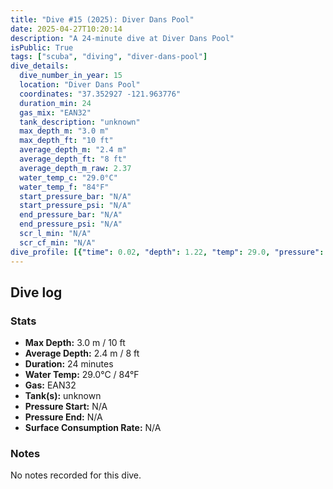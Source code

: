 ```yaml
---
title: "Dive #15 (2025): Diver Dans Pool"
date: 2025-04-27T10:20:14
description: "A 24-minute dive at Diver Dans Pool"
isPublic: True
tags: ["scuba", "diving", "diver-dans-pool"]
dive_details:
  dive_number_in_year: 15
  location: "Diver Dans Pool"
  coordinates: "37.352927 -121.963776"
  duration_min: 24
  gas_mix: "EAN32"
  tank_description: "unknown"
  max_depth_m: "3.0 m"
  max_depth_ft: "10 ft"
  average_depth_m: "2.4 m"
  average_depth_ft: "8 ft"
  average_depth_m_raw: 2.37
  water_temp_c: "29.0°C"
  water_temp_f: "84°F"
  start_pressure_bar: "N/A"
  start_pressure_psi: "N/A"
  end_pressure_bar: "N/A"
  end_pressure_psi: "N/A"
  scr_l_min: "N/A"
  scr_cf_min: "N/A"
dive_profile: [{"time": 0.02, "depth": 1.22, "temp": 29.0, "pressure": null}, {"time": 0.07, "depth": 1.32, "temp": 29.0, "pressure": null}, {"time": 0.1, "depth": 1.45, "temp": 29.0, "pressure": null}, {"time": 0.13, "depth": 1.72, "temp": 29.0, "pressure": null}, {"time": 0.22, "depth": 1.84, "temp": 29.0, "pressure": null}, {"time": 0.23, "depth": 1.96, "temp": 29.0, "pressure": null}, {"time": 0.25, "depth": 2.12, "temp": 29.0, "pressure": null}, {"time": 0.27, "depth": 2.22, "temp": 29.0, "pressure": null}, {"time": 0.28, "depth": 2.41, "temp": 29.0, "pressure": null}, {"time": 0.32, "depth": 2.55, "temp": 29.0, "pressure": null}, {"time": 0.38, "depth": 2.73, "temp": 29.0, "pressure": null}, {"time": 0.4, "depth": 2.62, "temp": 29.0, "pressure": null}, {"time": 0.45, "depth": 2.5, "temp": 29.0, "pressure": null}, {"time": 0.48, "depth": 2.64, "temp": 29.0, "pressure": null}, {"time": 0.62, "depth": 2.82, "temp": 29.0, "pressure": null}, {"time": 0.68, "depth": 2.7, "temp": 29.0, "pressure": null}, {"time": 0.82, "depth": 2.56, "temp": 29.0, "pressure": null}, {"time": 0.87, "depth": 2.44, "temp": 29.0, "pressure": null}, {"time": 0.9, "depth": 2.56, "temp": 29.0, "pressure": null}, {"time": 0.93, "depth": 2.67, "temp": 29.0, "pressure": null}, {"time": 0.97, "depth": 2.52, "temp": 29.0, "pressure": null}, {"time": 1.02, "depth": 2.4, "temp": 29.0, "pressure": null}, {"time": 1.03, "depth": 2.53, "temp": 29.0, "pressure": null}, {"time": 1.07, "depth": 2.72, "temp": 29.0, "pressure": null}, {"time": 1.22, "depth": 2.57, "temp": 29.0, "pressure": null}, {"time": 1.23, "depth": 2.43, "temp": 29.0, "pressure": null}, {"time": 1.32, "depth": 2.58, "temp": 29.0, "pressure": null}, {"time": 1.35, "depth": 2.72, "temp": 29.0, "pressure": null}, {"time": 1.4, "depth": 2.58, "temp": 29.0, "pressure": null}, {"time": 1.47, "depth": 2.73, "temp": 29.0, "pressure": null}, {"time": 1.53, "depth": 2.61, "temp": 29.0, "pressure": null}, {"time": 1.72, "depth": 2.46, "temp": 29.0, "pressure": null}, {"time": 1.73, "depth": 2.57, "temp": 29.0, "pressure": null}, {"time": 1.75, "depth": 2.69, "temp": 29.0, "pressure": null}, {"time": 1.77, "depth": 2.8, "temp": 29.0, "pressure": null}, {"time": 1.78, "depth": 2.58, "temp": 29.0, "pressure": null}, {"time": 1.93, "depth": 2.42, "temp": 29.0, "pressure": null}, {"time": 2.13, "depth": 2.52, "temp": 29.0, "pressure": null}, {"time": 2.37, "depth": 2.63, "temp": 29.0, "pressure": null}, {"time": 2.58, "depth": 2.52, "temp": 29.0, "pressure": null}, {"time": 2.65, "depth": 2.63, "temp": 29.0, "pressure": null}, {"time": 2.9, "depth": 2.52, "temp": 29.0, "pressure": null}, {"time": 2.97, "depth": 2.64, "temp": 29.0, "pressure": null}, {"time": 3.08, "depth": 2.76, "temp": 29.0, "pressure": null}, {"time": 3.13, "depth": 2.65, "temp": 29.0, "pressure": null}, {"time": 3.22, "depth": 2.78, "temp": 29.0, "pressure": null}, {"time": 3.28, "depth": 2.6, "temp": 29.0, "pressure": null}, {"time": 3.37, "depth": 2.49, "temp": 29.0, "pressure": null}, {"time": 3.52, "depth": 2.63, "temp": 29.0, "pressure": null}, {"time": 3.65, "depth": 2.77, "temp": 29.0, "pressure": null}, {"time": 3.7, "depth": 2.67, "temp": 29.0, "pressure": null}, {"time": 3.75, "depth": 2.78, "temp": 29.0, "pressure": null}, {"time": 3.83, "depth": 2.67, "temp": 29.0, "pressure": null}, {"time": 3.87, "depth": 2.79, "temp": 29.0, "pressure": null}, {"time": 3.92, "depth": 2.66, "temp": 29.0, "pressure": null}, {"time": 4.22, "depth": 2.54, "temp": 29.0, "pressure": null}, {"time": 4.58, "depth": 2.41, "temp": 29.0, "pressure": null}, {"time": 4.68, "depth": 2.52, "temp": 29.0, "pressure": null}, {"time": 4.7, "depth": 2.38, "temp": 29.0, "pressure": null}, {"time": 4.72, "depth": 2.27, "temp": 29.0, "pressure": null}, {"time": 4.83, "depth": 2.41, "temp": 29.0, "pressure": null}, {"time": 4.88, "depth": 2.56, "temp": 29.0, "pressure": null}, {"time": 4.92, "depth": 2.69, "temp": 29.0, "pressure": null}, {"time": 5.22, "depth": 2.57, "temp": 29.0, "pressure": null}, {"time": 5.3, "depth": 2.71, "temp": 29.0, "pressure": null}, {"time": 5.95, "depth": 2.6, "temp": 29.0, "pressure": null}, {"time": 6.0, "depth": 2.7, "temp": 29.0, "pressure": null}, {"time": 6.02, "depth": 2.59, "temp": 29.0, "pressure": null}, {"time": 6.08, "depth": 2.46, "temp": 29.0, "pressure": null}, {"time": 6.15, "depth": 2.59, "temp": 29.0, "pressure": null}, {"time": 6.38, "depth": 2.72, "temp": 29.0, "pressure": null}, {"time": 6.55, "depth": 2.62, "temp": 29.0, "pressure": null}, {"time": 6.58, "depth": 2.73, "temp": 29.0, "pressure": null}, {"time": 6.8, "depth": 2.86, "temp": 29.0, "pressure": null}, {"time": 6.85, "depth": 2.74, "temp": 29.0, "pressure": null}, {"time": 6.88, "depth": 2.62, "temp": 29.0, "pressure": null}, {"time": 6.9, "depth": 2.5, "temp": 29.0, "pressure": null}, {"time": 6.93, "depth": 2.62, "temp": 29.0, "pressure": null}, {"time": 7.08, "depth": 2.76, "temp": 29.0, "pressure": null}, {"time": 7.25, "depth": 2.63, "temp": 29.0, "pressure": null}, {"time": 7.28, "depth": 2.52, "temp": 29.0, "pressure": null}, {"time": 7.37, "depth": 2.74, "temp": 29.0, "pressure": null}, {"time": 7.55, "depth": 2.62, "temp": 29.0, "pressure": null}, {"time": 7.82, "depth": 2.49, "temp": 29.0, "pressure": null}, {"time": 7.85, "depth": 2.6, "temp": 29.0, "pressure": null}, {"time": 7.88, "depth": 2.76, "temp": 29.0, "pressure": null}, {"time": 7.9, "depth": 2.57, "temp": 29.0, "pressure": null}, {"time": 7.97, "depth": 2.7, "temp": 29.0, "pressure": null}, {"time": 7.98, "depth": 2.5, "temp": 29.0, "pressure": null}, {"time": 8.07, "depth": 2.62, "temp": 29.0, "pressure": null}, {"time": 8.13, "depth": 2.47, "temp": 29.0, "pressure": null}, {"time": 8.22, "depth": 2.58, "temp": 29.0, "pressure": null}, {"time": 8.3, "depth": 2.47, "temp": 29.0, "pressure": null}, {"time": 8.35, "depth": 2.61, "temp": 29.0, "pressure": null}, {"time": 8.43, "depth": 2.49, "temp": 29.0, "pressure": null}, {"time": 8.45, "depth": 2.35, "temp": 29.0, "pressure": null}, {"time": 8.47, "depth": 2.55, "temp": 29.0, "pressure": null}, {"time": 8.5, "depth": 2.43, "temp": 29.0, "pressure": null}, {"time": 8.53, "depth": 2.6, "temp": 29.0, "pressure": null}, {"time": 8.55, "depth": 2.43, "temp": 29.0, "pressure": null}, {"time": 8.62, "depth": 2.67, "temp": 29.0, "pressure": null}, {"time": 8.8, "depth": 2.56, "temp": 29.0, "pressure": null}, {"time": 8.85, "depth": 2.7, "temp": 29.0, "pressure": null}, {"time": 9.15, "depth": 2.56, "temp": 29.0, "pressure": null}, {"time": 9.25, "depth": 2.68, "temp": 29.0, "pressure": null}, {"time": 9.67, "depth": 2.56, "temp": 29.0, "pressure": null}, {"time": 9.7, "depth": 2.78, "temp": 29.0, "pressure": null}, {"time": 9.73, "depth": 2.61, "temp": 29.0, "pressure": null}, {"time": 9.77, "depth": 2.48, "temp": 29.0, "pressure": null}, {"time": 9.87, "depth": 2.58, "temp": 29.0, "pressure": null}, {"time": 9.9, "depth": 2.7, "temp": 29.0, "pressure": null}, {"time": 9.97, "depth": 2.6, "temp": 29.0, "pressure": null}, {"time": 10.4, "depth": 2.48, "temp": 29.0, "pressure": null}, {"time": 10.57, "depth": 2.58, "temp": 29.0, "pressure": null}, {"time": 10.58, "depth": 2.71, "temp": 29.0, "pressure": null}, {"time": 10.62, "depth": 2.84, "temp": 29.0, "pressure": null}, {"time": 10.67, "depth": 2.67, "temp": 29.0, "pressure": null}, {"time": 10.8, "depth": 2.54, "temp": 29.0, "pressure": null}, {"time": 10.85, "depth": 2.66, "temp": 29.0, "pressure": null}, {"time": 10.88, "depth": 2.81, "temp": 29.0, "pressure": null}, {"time": 11.17, "depth": 2.69, "temp": 29.0, "pressure": null}, {"time": 11.28, "depth": 2.57, "temp": 29.0, "pressure": null}, {"time": 11.37, "depth": 2.7, "temp": 29.0, "pressure": null}, {"time": 11.57, "depth": 2.54, "temp": 29.0, "pressure": null}, {"time": 11.8, "depth": 2.66, "temp": 29.0, "pressure": null}, {"time": 11.98, "depth": 2.79, "temp": 29.0, "pressure": null}, {"time": 12.03, "depth": 2.62, "temp": 29.0, "pressure": null}, {"time": 12.12, "depth": 2.77, "temp": 29.0, "pressure": null}, {"time": 12.18, "depth": 2.66, "temp": 29.0, "pressure": null}, {"time": 12.25, "depth": 2.77, "temp": 29.0, "pressure": null}, {"time": 12.32, "depth": 2.66, "temp": 29.0, "pressure": null}, {"time": 12.38, "depth": 2.76, "temp": 29.0, "pressure": null}, {"time": 12.55, "depth": 2.62, "temp": 29.0, "pressure": null}, {"time": 12.62, "depth": 2.74, "temp": 29.0, "pressure": null}, {"time": 12.7, "depth": 2.61, "temp": 29.0, "pressure": null}, {"time": 12.87, "depth": 2.72, "temp": 29.0, "pressure": null}, {"time": 12.92, "depth": 2.56, "temp": 29.0, "pressure": null}, {"time": 12.98, "depth": 2.67, "temp": 29.0, "pressure": null}, {"time": 13.05, "depth": 2.56, "temp": 29.0, "pressure": null}, {"time": 13.12, "depth": 2.67, "temp": 29.0, "pressure": null}, {"time": 13.4, "depth": 2.53, "temp": 29.0, "pressure": null}, {"time": 13.43, "depth": 2.65, "temp": 29.0, "pressure": null}, {"time": 13.83, "depth": 2.77, "temp": 29.0, "pressure": null}, {"time": 13.9, "depth": 2.61, "temp": 29.0, "pressure": null}, {"time": 13.93, "depth": 2.72, "temp": 29.0, "pressure": null}, {"time": 14.02, "depth": 2.6, "temp": 29.0, "pressure": null}, {"time": 14.23, "depth": 2.74, "temp": 29.0, "pressure": null}, {"time": 14.4, "depth": 2.54, "temp": 29.0, "pressure": null}, {"time": 14.47, "depth": 2.7, "temp": 29.0, "pressure": null}, {"time": 14.75, "depth": 2.58, "temp": 29.0, "pressure": null}, {"time": 14.87, "depth": 2.7, "temp": 29.0, "pressure": null}, {"time": 14.95, "depth": 2.8, "temp": 29.0, "pressure": null}, {"time": 15.02, "depth": 2.65, "temp": 29.0, "pressure": null}, {"time": 15.07, "depth": 2.82, "temp": 29.0, "pressure": null}, {"time": 15.2, "depth": 2.93, "temp": 29.0, "pressure": null}, {"time": 15.43, "depth": 2.83, "temp": 29.0, "pressure": null}, {"time": 15.47, "depth": 2.73, "temp": 29.0, "pressure": null}, {"time": 15.5, "depth": 2.85, "temp": 29.0, "pressure": null}, {"time": 15.65, "depth": 2.74, "temp": 29.0, "pressure": null}, {"time": 15.7, "depth": 2.87, "temp": 29.0, "pressure": null}, {"time": 15.75, "depth": 2.68, "temp": 29.0, "pressure": null}, {"time": 15.77, "depth": 2.54, "temp": 29.0, "pressure": null}, {"time": 15.82, "depth": 2.69, "temp": 29.0, "pressure": null}, {"time": 15.83, "depth": 2.82, "temp": 29.0, "pressure": null}, {"time": 15.88, "depth": 2.71, "temp": 29.0, "pressure": null}, {"time": 16.82, "depth": 2.84, "temp": 29.0, "pressure": null}, {"time": 16.85, "depth": 2.72, "temp": 29.0, "pressure": null}, {"time": 17.0, "depth": 2.62, "temp": 29.0, "pressure": null}, {"time": 17.05, "depth": 2.74, "temp": 29.0, "pressure": null}, {"time": 17.18, "depth": 2.61, "temp": 29.0, "pressure": null}, {"time": 17.38, "depth": 2.74, "temp": 29.0, "pressure": null}, {"time": 17.43, "depth": 2.6, "temp": 29.0, "pressure": null}, {"time": 17.52, "depth": 2.71, "temp": 29.0, "pressure": null}, {"time": 17.78, "depth": 2.53, "temp": 29.0, "pressure": null}, {"time": 17.85, "depth": 2.66, "temp": 29.0, "pressure": null}, {"time": 18.0, "depth": 2.55, "temp": 29.0, "pressure": null}, {"time": 18.18, "depth": 2.65, "temp": 29.0, "pressure": null}, {"time": 18.52, "depth": 2.76, "temp": 29.0, "pressure": null}, {"time": 18.58, "depth": 2.6, "temp": 29.0, "pressure": null}, {"time": 18.65, "depth": 2.71, "temp": 29.0, "pressure": null}, {"time": 18.75, "depth": 2.54, "temp": 29.0, "pressure": null}, {"time": 18.83, "depth": 2.71, "temp": 29.0, "pressure": null}, {"time": 18.97, "depth": 2.6, "temp": 29.0, "pressure": null}, {"time": 19.03, "depth": 2.71, "temp": 29.0, "pressure": null}, {"time": 19.3, "depth": 2.52, "temp": 29.0, "pressure": null}, {"time": 19.38, "depth": 2.63, "temp": 29.0, "pressure": null}, {"time": 19.43, "depth": 2.44, "temp": 29.0, "pressure": null}, {"time": 19.52, "depth": 2.57, "temp": 29.0, "pressure": null}, {"time": 19.53, "depth": 2.72, "temp": 29.0, "pressure": null}, {"time": 19.78, "depth": 2.62, "temp": 29.0, "pressure": null}, {"time": 19.9, "depth": 2.45, "temp": 29.0, "pressure": null}, {"time": 20.08, "depth": 2.63, "temp": 29.0, "pressure": null}, {"time": 20.2, "depth": 2.51, "temp": 29.0, "pressure": null}, {"time": 20.27, "depth": 2.63, "temp": 29.0, "pressure": null}, {"time": 20.3, "depth": 2.51, "temp": 29.0, "pressure": null}, {"time": 20.35, "depth": 2.67, "temp": 29.0, "pressure": null}, {"time": 20.38, "depth": 2.79, "temp": 29.0, "pressure": null}, {"time": 20.42, "depth": 2.62, "temp": 29.0, "pressure": null}, {"time": 20.48, "depth": 2.81, "temp": 29.0, "pressure": null}, {"time": 20.55, "depth": 2.65, "temp": 29.0, "pressure": null}, {"time": 20.62, "depth": 2.77, "temp": 29.0, "pressure": null}, {"time": 20.65, "depth": 2.65, "temp": 29.0, "pressure": null}, {"time": 20.88, "depth": 2.53, "temp": 29.0, "pressure": null}, {"time": 21.03, "depth": 2.68, "temp": 29.0, "pressure": null}, {"time": 21.22, "depth": 2.53, "temp": 29.0, "pressure": null}, {"time": 21.38, "depth": 2.42, "temp": 29.0, "pressure": null}, {"time": 21.42, "depth": 2.54, "temp": 29.0, "pressure": null}, {"time": 21.53, "depth": 2.66, "temp": 29.0, "pressure": null}, {"time": 21.58, "depth": 2.5, "temp": 29.0, "pressure": null}, {"time": 21.63, "depth": 2.66, "temp": 29.0, "pressure": null}, {"time": 21.65, "depth": 2.77, "temp": 29.0, "pressure": null}, {"time": 21.7, "depth": 2.62, "temp": 29.0, "pressure": null}, {"time": 21.8, "depth": 2.73, "temp": 29.0, "pressure": null}, {"time": 21.9, "depth": 2.62, "temp": 29.0, "pressure": null}, {"time": 22.02, "depth": 2.72, "temp": 29.0, "pressure": null}, {"time": 22.07, "depth": 2.54, "temp": 29.0, "pressure": null}, {"time": 22.15, "depth": 2.66, "temp": 29.0, "pressure": null}, {"time": 22.2, "depth": 2.55, "temp": 29.0, "pressure": null}, {"time": 22.25, "depth": 2.68, "temp": 29.0, "pressure": null}, {"time": 22.28, "depth": 2.57, "temp": 29.0, "pressure": null}, {"time": 22.37, "depth": 2.68, "temp": 29.0, "pressure": null}, {"time": 22.42, "depth": 2.55, "temp": 29.0, "pressure": null}, {"time": 22.5, "depth": 2.7, "temp": 29.0, "pressure": null}, {"time": 22.55, "depth": 2.58, "temp": 29.0, "pressure": null}, {"time": 22.58, "depth": 2.71, "temp": 29.0, "pressure": null}, {"time": 22.65, "depth": 2.56, "temp": 29.0, "pressure": null}, {"time": 22.72, "depth": 2.72, "temp": 29.0, "pressure": null}, {"time": 23.0, "depth": 2.62, "temp": 29.0, "pressure": null}, {"time": 23.13, "depth": 2.48, "temp": 29.0, "pressure": null}, {"time": 23.17, "depth": 2.65, "temp": 29.0, "pressure": null}, {"time": 23.28, "depth": 2.76, "temp": 29.0, "pressure": null}, {"time": 23.32, "depth": 2.63, "temp": 29.0, "pressure": null}, {"time": 23.42, "depth": 2.5, "temp": 29.0, "pressure": null}, {"time": 23.48, "depth": 2.72, "temp": 29.0, "pressure": null}, {"time": 23.52, "depth": 2.58, "temp": 29.0, "pressure": null}, {"time": 23.68, "depth": 2.7, "temp": 29.0, "pressure": null}, {"time": 23.75, "depth": 2.59, "temp": 29.0, "pressure": null}, {"time": 23.78, "depth": 2.69, "temp": 29.0, "pressure": null}, {"time": 23.88, "depth": 2.56, "temp": 29.0, "pressure": null}, {"time": 23.95, "depth": 2.67, "temp": 29.0, "pressure": null}, {"time": 23.97, "depth": 2.55, "temp": 29.0, "pressure": null}, {"time": 24.0, "depth": 2.39, "temp": 29.0, "pressure": null}, {"time": 0.02, "depth": 0.0, "temp": 29.0, "pressure": null}]
---
```



## Dive log

<DiveChart frontmatter={frontmatter} />

### Stats
- **Max Depth:** 3.0 m / 10 ft
- **Average Depth:** 2.4 m / 8 ft
- **Duration:** 24 minutes
- **Water Temp:** 29.0°C / 84°F
- **Gas:** EAN32
- **Tank(s):** unknown
- **Pressure Start:** N/A
- **Pressure End:** N/A
- **Surface Consumption Rate:** N/A

### Notes
No notes recorded for this dive.
